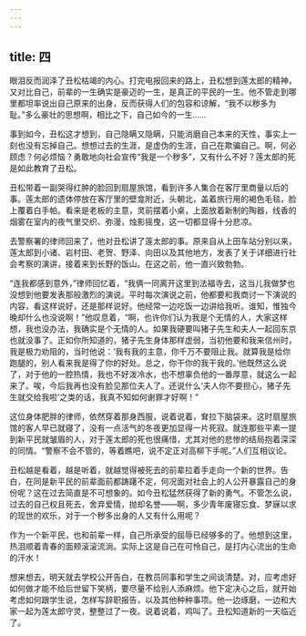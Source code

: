 ```yaml
---
---
---
```

title: 四
---




眼泪反而润泽了丑松枯竭的内心。打完电报回来的路上，丑松想到莲太郎的精神，又对比自己，前辈的一生确实是豪迈的一生，是真正的平民的一生。他不管走到哪里都坦率说出自己原来的出身，反而获得人们的包容和谅解，“我不以秽多为耻。”多么豪壮的思想啊，相比之下，自己如今的一生……

事到如今，丑松这才想到，自己隐瞒又隐瞒，只能消磨自己本来的天性，事实上一刻也没有忘掉自己。想想过去的生涯，是虚伪的生涯，自己在欺骗自己。啊，何必顾虑？何必烦恼？勇敢地向社会宣传“我是一个秽多”，又有什么不好？莲太郎的死是如此教育了丑松。

丑松带着一副哭得红肿的脸回到扇屋旅馆，看到许多人集合在客厅里商量以后的事。莲太郎的遗体停放在客厅里的壁龛附近，头朝北，盖着旅行用的褐色毛毯，脸上覆着白手帕。看来是老板的主意，灵前摆着小桌，上面放着新制的陶器，线香的烟雾在室内的夜气里交织、弥漫，烛影摇曳，这一切都显得十分悲凉。

去警察署的律师回来了，他对丑松讲了莲太郎的事。原来自从上田车站分别以来，莲太郎到小诸、岩村田、老贺、野泽、向田以及其他地方，发表了关于详细进行社会考察的演讲，接着来到长野的饭山。在这之前，他一直兴致勃勃。

“连我都感到意外，”律师回忆着，“我俩一同离开这里到法福寺去，这当儿我做梦也没想到他要发表那般激烈的演说。平时每次演说之前，他都要和我商讨一下演说的内容，看这样说好，还是那样说好。他经常一边吃饭一边讲给我听。谁知，惟独今晚却什么也没说啊！”他叹息着，“啊，也许你们认为我是个无情的人，大家这样想，我也没办法，我确实是个无情的人。如果我硬要叫猪子先生和夫人一起回东京也就没事了。正如你所知道的，猪子先生身体那样虚弱，当初他要和我来信州时，我是极力劝阻的，当时他说：‘我有我的主意，你千万不要阻止我。就算我是给你跑腿的，别人看来我是得了你的好处。总之，你干你的我干我的。’他既然这么说了，对于他的一腔热情，我也不好泼冷水，也不想辜负他的一番厚意，就这么一起来了。唉，今后我再也没有脸见那位夫人了。还说什么‘夫人你不要担心，猪子先生就交给我啦’之类的话，我真不知如何谢罪才好啊！”

这位身体肥胖的律师，依然穿着那身西服，说着说着，耷拉下脑袋来。这时扇屋旅馆的客人早已就寝了，没有一点活气的冬夜更加显得一片死寂。就连那些平素一提到新平民就皱眉的人，对于莲太郎的死也很痛惜，尤其对他的悲惨的结局抱着深深的同情。“警察不会不管的，等着瞧吧，说不定正对高柳下手呢。”人们互相议论。

丑松越是看着，越是听着，就越觉得被死去的前辈拉着手走向一个新的世界。告白，在同是新平民的前辈面前都踌躇不定，何况面对社会上的人公开暴露自己的身份呢？这在过去简直是不可想象的。如今丑松猛然获得了新的勇气。不管怎么说，过去的自己权且死去，舍弃爱情，抛却名誉——啊，多少青年废寝忘食、梦寐以求的现世的欢乐，对于一个秽多出身的人又有什么用呢？

作为一个新平民，也和前辈一样，自己所承受的屈辱已经够多的了。他想到这里，热泪顺着青春的面颊滚滚流淌。实际上这是自己在可怜自己，是打内心流出的生命的汗水！

想来想去，明天就去学校公开告白，在教员同事和学生之间谈清楚。对，应考虑好如何做才能不给后世留下笑柄，要尽量不给别人添麻烦。他下定决心之后，就开始考虑如何跟学生说，怎样写辞职报告，以及其他种种事项。他一边琢磨，一边和大家一起为莲太郎守灵，整整过了一夜。说着说着，鸡叫了。丑松知道新的一天临近了。